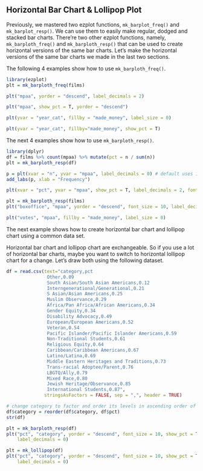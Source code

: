 ## Horizontal Bar Chart & Lollipop Plot

Previously, we mastered two ezplot functions, `mk_barplot_freq()` and 
`mk_barplot_resp()`. We can use them to easily make regular, dodged and stacked 
bar charts. There're two other ezplot functions, namely, 
`mk_barploth_freq()` and `mk_barploth_resp()` that can be used to create 
horizontal versions of the same bar charts. Let's make the horizontal versions
of the same bar charts we made in the last two sections.

The following 4 examples show how to use `mk_barploth_freq()`.

```r
library(ezplot)
plt = mk_barploth_freq(films)
```

```r
plt("mpaa", yorder = "descend", label_decimals = 2)
```      

```r
plt("mpaa", show_pct = T, yorder = "descend") 
```

```r
plt(yvar = "year_cat", fillby = "made_money", label_size = 0) 
```  

```r
plt(yvar = "year_cat", fillby="made_money", show_pct = T)
```  


The next 4 examples show how to use `mk_barploth_resp()`.

```r
library(dplyr)
df = films %>% count(mpaa) %>% mutate(pct = n / sum(n))
plt = mk_barploth_resp(df)
```

```r
p = plt(xvar = "n", yvar = "mpaa", label_decimals = 0) # default uses 1 decimal 
add_labs(p, xlab = "Frequency")
```  

```r
plt(xvar = "pct", yvar = "mpaa", show_pct = T, label_decimals = 2, font_size = 9)  
```

```r
plt = mk_barploth_resp(films)
plt("boxoffice", "mpaa", yorder = "descend", font_size = 10, label_decimals = 0)
```  

```r
plt("votes", "mpaa", fillby = "made_money", label_size = 0)
```

The next example shows how to create horizontal bar chart and lollipop chart 
using a common data set. 

Horizontal bar chart and lollipop chart are exchangeable. So if you use a lot of 
horizontal bar charts, maybe you want to switch to horizontal lollipop chart for
a change. Let's draw both using the following dataset.
```r
df = read.csv(text="category,pct
               Other,0.09
               South Asian/South Asian Americans,0.12
               Interngenerational/Generational,0.21
               S Asian/Asian Americans,0.25
               Muslim Observance,0.29
               Africa/Pan Africa/African Americans,0.34
               Gender Equity,0.34
               Disability Advocacy,0.49
               European/European Americans,0.52
               Veteran,0.54
               Pacific Islander/Pacific Islander Americans,0.59
               Non-Traditional Students,0.61
               Religious Equity,0.64
               Caribbean/Caribbean Americans,0.67
               Latino/Latina,0.69
               Middle Eastern Heritages and Traditions,0.73
               Trans-racial Adoptee/Parent,0.76
               LBGTQ/Ally,0.79
               Mixed Race,0.80
               Jewish Heritage/Observance,0.85
               International Students,0.87", 
              stringsAsFactors = FALSE, sep = ",", header = TRUE)

# change category to factor and order its levels in ascending order of pct 
df$category = reorder(df$category, df$pct)
str(df)
```

```r
plt = mk_barploth_resp(df)
plt("pct", "category", yorder = "descend", font_size = 10, show_pct = T,
    label_decimals = 0)
```

```r
plt = mk_lollipop(df)
plt("pct", "category", yorder = "descend", font_size = 10, show_pct = T,
    label_decimals = 0)
```







